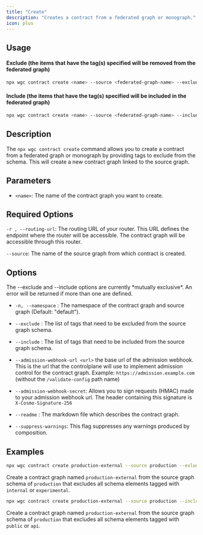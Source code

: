 ```yaml
---
title: "Create"
description: "Creates a contract from a federated graph or monograph."
icon: plus
---
```


## Usage

#### Exclude (the items that have the tag(s) specified will be removed from the federated graph)

```bash
npx wgc contract create <name> --source <federated-graph-name> --exclude internal -r <routing-url>
```

#### Include (the items that have the tag(s) specified will be included in the federated graph)

```bash
npx wgc contract create <name> --source <federated-graph-name> --include public -r <routing-url>
```

## Description

The `npx wgc contract create` command allows you to create a contract from a federated graph or monograph by providing tags to exclude from the schema. This will create a new contract graph linked to the source graph.

## Parameters

- `<name>`: The name of the contract graph you want to create.

## Required Options

`-r , --routing-url`: The routing URL of your router. This URL defines the endpoint where the router will be accessible. The contract graph will be accessible through this router.

`--source`: The name of the source graph from which contract is created.

## Options

<Note>
  The --exclude and --include options are currently *mutually exclusive*. An
  error will be returned if more than one are defined.
</Note>

- `-n, --namespace` : The namespace of the contract graph and source graph (Default: "default").

- `--exclude` : The list of tags that need to be excluded from the source graph schema.

- `--include` : The list of tags that need to be included from the source graph schema.

- `--admission-webhook-url <url>` the base url of the admission webhook. This is the url that the controlplane will use to implement admission control for the contract graph. Example: `https://admission.example.com` (without the `/validate-config` path name)

- `--admission-webhook-secret`: Allows you to sign requests (HMAC) made to your admission webhook url. The header containing this signature is `X-Cosmo-Signature-256`

- `--readme` : The markdown file which describes the contract graph.

- `--suppress-warnings`: This flag suppresses any warnings produced by composition.

## Examples

```bash
npx wgc contract create production-external --source production --exlude internal,experimental -r http://router.example.com/graphql
```

Create a contract graph named `production-external` from the source graph schema of `production` that excludes all schema elements tagged with `internal` or `experimental`.

```bash
npx wgc contract create production-external --source production --include public,api -r http://router.example.com/graphql
```

Create a contract graph named `production-external` from the source graph schema of `production` that excludes all schema elements tagged with `public` or `api`.
